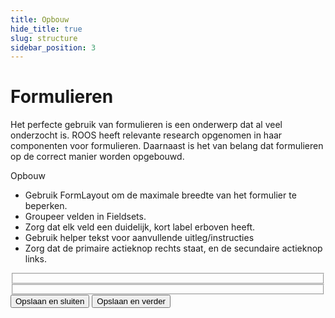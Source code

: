```yaml
---
title: Opbouw
hide_title: true
slug: structure
sidebar_position: 3
---
```



# Formulieren

Het perfecte gebruik van formulieren is een onderwerp dat al veel onderzocht is.
ROOS heeft relevante research opgenomen in haar componenten voor formulieren.
Daarnaast is het van belang dat formulieren op de correct manier worden opgebouwd.

<Heading type="h2">Opbouw</Heading>

- Gebruik FormLayout om de maximale breedte van het formulier te beperken.
- Groupeer velden in Fieldsets.
- Zorg dat elk veld een duidelijk, kort label erboven heeft.
- Gebruik helper tekst voor aanvullende uitleg/instructies
- Zorg dat de primaire actieknop rechts staat, en de secundaire actieknop links.

<ComponentExample>
  <FormLayout>
    <Fieldset legend="Uw gegevens">
      <TextInputField label="Voornaam" />
      <TextInputField label="Achternaam" />
    </Fieldset>
    <Fieldset legend="Opleiding">
      <TextInputField label="Naam instelling" />
      <TextInputField label="Plaats" />
    </Fieldset>
    <ButtonGroup>
      <Button kind="secondary">Opslaan en sluiten</Button>
      <Button className="rvo-button-group__align-right">Opslaan en verder</Button>
    </ButtonGroup>
  </FormLayout>
</ComponentExample>
